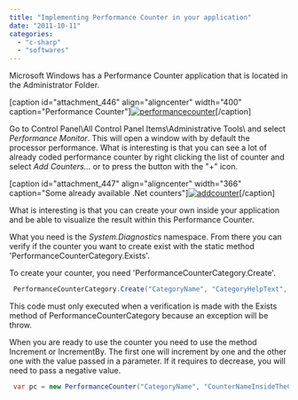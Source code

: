 ```yaml
---
title: "Implementing Performance Counter in your application"
date: "2011-10-11"
categories: 
  - "c-sharp"
  - "softwares"
---
```


Microsoft Windows has a Performance Counter application that is located in the Administrator Folder.

[caption id="attachment\_446" align="aligncenter" width="400" caption="Performance Counter"][![](http://patrickdesjardins.com/blog/wp-content/uploads/2011/09/performancecounter-400x294.png "performancecounter")](http://patrickdesjardins.com/blog/implementing-performance-counter-in-your-application/performancecounter)[/caption]

Go to Control Panel\\All Control Panel Items\\Administrative Tools\\ and select _Performance Monitor_. This will open a window with by default the processor performance. What is interesting is that you can see a lot of already coded performance counter by right clicking the list of counter and select _Add Counters..._ or to press the button with the "+" icon.

[caption id="attachment\_447" align="aligncenter" width="366" caption="Some already available .Net counters"][![](http://patrickdesjardins.com/blog/wp-content/uploads/2011/09/addcounter.png "addcounter")](http://patrickdesjardins.com/blog/implementing-performance-counter-in-your-application/addcounter)[/caption]

What is interesting is that you can create your own inside your application and be able to visualize the result within this Performance Counter.

What you need is the _System.Diagnostics_ namespace. From there you can verify if the counter you want to create exist with the static method 'PerformanceCounterCategory.Exists'.

To create your counter, you need 'PerformanceCounterCategory.Create'. 
```csharp
 PerformanceCounterCategory.Create("CategoryName", "CategoryHelpText", PerformanceCounterCategoryType.SingleInstance, "CounterNameInsideTheCategory", "CounterHelpText."); 
```

This code must only executed when a verification is made with the Exists method of PerformanceCounterCategory because an exception will be throw.

When you are ready to use the counter you need to use the method Increment or IncrementBy. The first one will increment by one and the other one with the value passed in a parameter. If it requires to decrease, you will need to pass a negative value.


```csharp
 var pc = new PerformanceCounter("CategoryName", "CounterNameInsideTheCategory", false); pc.IncrementBy(10); 
```
